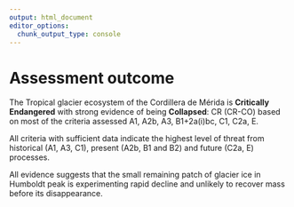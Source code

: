 ```yaml
---
output: html_document
editor_options: 
  chunk_output_type: console
---
```


# Assessment outcome

The Tropical glacier ecosystem of the Cordillera de Mérida is **Critically Endangered** with strong evidence of being **Collapsed**: CR (CR-CO) based on most of the criteria assessed A1, A2b, A3, B1+2a(i)bc, C1, C2a, E.

All criteria with sufficient data indicate the highest level of threat from historical (A1, A3, C1), present (A2b, B1 and B2) and future (C2a, E) processes.

All evidence suggests that the small remaining patch of glacier ice in Humboldt peak is experimenting rapid decline and unlikely to recover mass before its disappearance.
